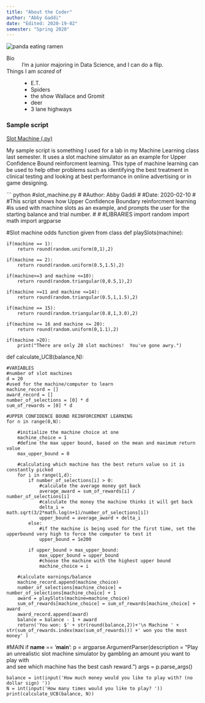 ```yaml
---
title: "About the Coder"
author: "Abby Gaddi"
date: "Edited: 2020-19-02"
semester: "Spring 2020"
---
```


![](https://data.whicdn.com/images/315745282/original.jpg "panda eating ramen")

Bio
:  I'm a junior majoring in Data Science, and I can do a flip.

Things I am *scared* of
:   - E.T.
    - Spiders
    - the show Wallace and Gromit
    - deer
    - 3 lane highways

### Sample script
[Slot Machine (.py)](scripts/slot_machine.py)

My sample script is something I used for a lab in my Machine Learning class last semester.
It uses a slot machine simulator as an example for Upper Confidence Bound reinforcment learning.
This type of machine learning can be used to help other problems such as identifying the best treatment in clinical testing
and looking at best performance in online advertising or in game designing.

``` python
#slot_machine.py
#
#Author: Abby Gaddi
#
#Date: 2020-02-10
#
#This script shows how Upper Confidence Boundary reinforcment learning
#is used with machine slots as an example, and prompts the user for the starting balance and trial number.
#
#
#LIBRARIES
import random
import math
import argparse


#Slot machine odds function given from class
def playSlots(machine):

    if(machine == 1):
        return round(random.uniform(0,1),2)

    if(machine == 2):
        return round(random.uniform(0.5,1.5),2)

    if(machine>=3 and machine <=10):
        return round(random.triangular(0,0.5,1),2)

    if(machine >=11 and machine <=14):
        return round(random.triangular(0.5,1,1.5),2)

    if(machine == 15):
        return round(random.triangular(0.8,1,3.0),2)

    if(machine >= 16 and machine <= 20):
        return round(random.uniform(0,1.1),2)

    if(machine >20):
        print("There are only 20 slot machines!  You've gone awry.")


def calculate_UCB(balance,N):

    #VARIABLES
    #number of slot machines
    d = 20
    #used for the machine/computer to learn
    machine_record = []
    award_record = []
    number_of_selections = [0] * d
    sum_of_rewards = [0] * d

    #UPPER CONFIDENCE BOUND REINFORCEMENT LEARNING
    for n in range(0,N):

        #initialize the machine choice at one
        machine_choice = 1
        #define the max upper bound, based on the mean and maximum return value
        max_upper_bound = 0

        #calculating which machine has the best return value so it is constantly picked
        for i in range(1,d):
            if number_of_selections[i] > 0:
                #calculate the average money got back
                average_award = sum_of_rewards[i] / number_of_selections[i]
                #calculate the money the machine thinks it will get back
                delta_i = math.sqrt(3/2*math.log(n+1)/number_of_selections[i])
                upper_bound = average_award + delta_i
            else:
                #if the machine is being used for the first time, set the upperbound very high to force the computer to test it
                upper_bound = 1e200

            if upper_bound > max_upper_bound:
                max_upper_bound = upper_bound
                #choose the machine with the highest upper bound
                machine_choice = i

        #calculate earnings/balance
        machine_record.append(machine_choice)
        number_of_selections[machine_choice] = number_of_selections[machine_choice] + 1
        award = playSlots(machine=machine_choice)
        sum_of_rewards[machine_choice] = sum_of_rewards[machine_choice] + award
        award_record.append(award)
        balance = balance - 1 + award
        return('You won: $' + str(round(balance,2))+'\n Machine ' + str(sum_of_rewards.index(max(sum_of_rewards))) +' won you the most money' )


#MAIN
if __name__ == '__main__':
    p = argparse.ArgumentParser(description =  "Play an unrealistic slot machine simulator by gambling an amount you want to play with\
         and see which machine has the best cash reward.")
    args = p.parse_args()

    balance = int(input('How much money would you like to play with? (no dollar sign) '))
    N = int(input('How many times would you like to play? '))
    print(calculate_UCB(balance, N))
